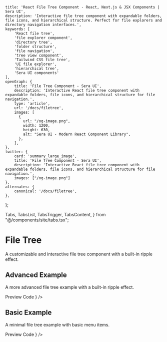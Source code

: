     title: 'React File Tree Component - React, Next.js & JSX Components | Sera UI',
    description: 'Interactive file tree component with expandable folders, file icons, and hierarchical structure. Perfect for file explorers and directory navigation interfaces.',
    keywords: [
        'React file tree',
        'file explorer component',
        'directory tree',
        'folder structure',
        'file navigation',
        'tree view component',
        'Tailwind CSS file tree',
        'UI file explorer',
        'hierarchical tree',
        'Sera UI components'
    ],
    openGraph: {
        title: 'File Tree Component - Sera UI',
        description: 'Interactive React file tree component with expandable folders, file icons, and hierarchical structure for file navigation.',
        type: 'article',
        url: '/docs/filetree',
        images: [
          {
            url: "/og-image.png",
            width: 1200,
            height: 630,
            alt: "Sera UI - Modern React Component Library",
          },
        ],
    },
    twitter: {
        card: 'summary_large_image',
        title: 'File Tree Component - Sera UI',
        description: 'Interactive React file tree component with expandable folders, file icons, and hierarchical structure for file navigation.',
        images: ["/og-image.png"]
    },
    alternates: {
        canonical: '/docs/filetree',
    },
};

  Tabs,
  TabsList,
  TabsTrigger,
  TabsContent,
} from "@/components/site/tabs.tsx";



# File Tree <AI dir="left"/>
A customizable and interactive file tree component with a built-in ripple effect.


## Advanced Example
 A more advanced file tree example with a built-in ripple effect.

<Tabs defaultValue="preview" className="">
  <TabsList>
    <TabsTrigger value="preview">Preview</TabsTrigger>
    <TabsTrigger value="code">Code</TabsTrigger>
  </TabsList>
  <TabsContent value="preview">
    <ComponentRenderer component={<FileTree />} />
  </TabsContent>
  <TabsContent value="code">
    <CodeBlock filePath="src/app/docs/filetree/filetree.tsx" />
  </TabsContent>
</Tabs>


## Basic Example
 A minimal file tree example with basic menu items.


<Tabs defaultValue="preview" className="">
  <TabsList>
    <TabsTrigger value="preview">Preview</TabsTrigger>
    <TabsTrigger value="code">Code</TabsTrigger>
  </TabsList>
  <TabsContent value="preview">
    <ComponentRenderer component={<FileTree2 />} />
  </TabsContent>
  <TabsContent value="code">
    <CodeBlock filePath="src/app/docs/filetree/filetree2.tsx" />
  </TabsContent>
</Tabs>
